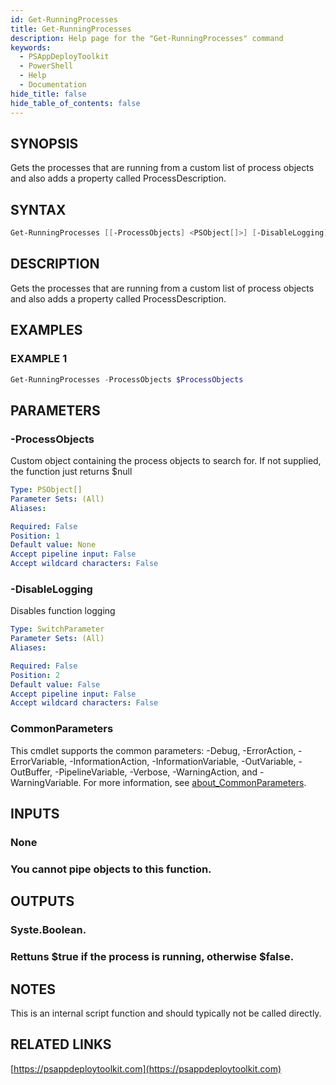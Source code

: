```yaml
---
id: Get-RunningProcesses
title: Get-RunningProcesses
description: Help page for the "Get-RunningProcesses" command
keywords:
  - PSAppDeployToolkit
  - PowerShell
  - Help
  - Documentation
hide_title: false
hide_table_of_contents: false
---
```


## SYNOPSIS

Gets the processes that are running from a custom list of process objects and also adds a property called ProcessDescription.

## SYNTAX

```powershell
Get-RunningProcesses [[-ProcessObjects] <PSObject[]>] [-DisableLogging] [<CommonParameters>]
```

## DESCRIPTION

Gets the processes that are running from a custom list of process objects and also adds a property called ProcessDescription.

## EXAMPLES

### EXAMPLE 1

```powershell
Get-RunningProcesses -ProcessObjects $ProcessObjects
```

## PARAMETERS

### -ProcessObjects

Custom object containing the process objects to search for.
If not supplied, the function just returns $null

```yaml
Type: PSObject[]
Parameter Sets: (All)
Aliases:

Required: False
Position: 1
Default value: None
Accept pipeline input: False
Accept wildcard characters: False
```

### -DisableLogging

Disables function logging

```yaml
Type: SwitchParameter
Parameter Sets: (All)
Aliases:

Required: False
Position: 2
Default value: False
Accept pipeline input: False
Accept wildcard characters: False
```

### CommonParameters

This cmdlet supports the common parameters: -Debug, -ErrorAction, -ErrorVariable, -InformationAction, -InformationVariable, -OutVariable, -OutBuffer, -PipelineVariable, -Verbose, -WarningAction, and -WarningVariable. For more information, see [about_CommonParameters](http://go.microsoft.com/fwlink/?LinkID=113216).

## INPUTS

### None

### You cannot pipe objects to this function.

## OUTPUTS

### Syste.Boolean.

### Rettuns $true if the process is running, otherwise $false.

## NOTES

This is an internal script function and should typically not be called directly.

## RELATED LINKS

[https://psappdeploytoolkit.com](https://psappdeploytoolkit.com)
